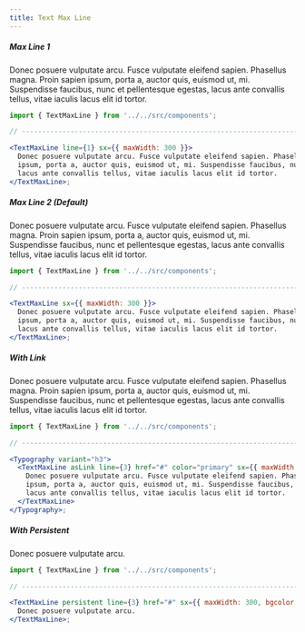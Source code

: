```yaml
---
title: Text Max Line
---
```


##### Max Line 1

<Block>
  <TextMaxLine line={1} sx={{ maxWidth: 300 }}>
    Donec posuere vulputate arcu. Fusce vulputate eleifend sapien. Phasellus magna. Proin sapien
    ipsum, porta a, auctor quis, euismod ut, mi. Suspendisse faucibus, nunc et pellentesque egestas,
    lacus ante convallis tellus, vitae iaculis lacus elit id tortor.
  </TextMaxLine>
</Block>

```jsx
import { TextMaxLine } from '../../src/components';

// ----------------------------------------------------------------------

<TextMaxLine line={1} sx={{ maxWidth: 300 }}>
  Donec posuere vulputate arcu. Fusce vulputate eleifend sapien. Phasellus magna. Proin sapien
  ipsum, porta a, auctor quis, euismod ut, mi. Suspendisse faucibus, nunc et pellentesque egestas,
  lacus ante convallis tellus, vitae iaculis lacus elit id tortor.
</TextMaxLine>;
```

##### Max Line 2 (Default)

<Block>
  <TextMaxLine sx={{ maxWidth: 300 }}>
    Donec posuere vulputate arcu. Fusce vulputate eleifend sapien. Phasellus magna. Proin sapien
    ipsum, porta a, auctor quis, euismod ut, mi. Suspendisse faucibus, nunc et pellentesque egestas,
    lacus ante convallis tellus, vitae iaculis lacus elit id tortor.
  </TextMaxLine>
</Block>

```jsx
import { TextMaxLine } from '../../src/components';

// ----------------------------------------------------------------------

<TextMaxLine sx={{ maxWidth: 300 }}>
  Donec posuere vulputate arcu. Fusce vulputate eleifend sapien. Phasellus magna. Proin sapien
  ipsum, porta a, auctor quis, euismod ut, mi. Suspendisse faucibus, nunc et pellentesque egestas,
  lacus ante convallis tellus, vitae iaculis lacus elit id tortor.
</TextMaxLine>;
```

##### With Link

<Block>
  <TextMaxLine asLink line={3} href="#" color="primary" sx={{ maxWidth: 300 }}>
    Donec posuere vulputate arcu. Fusce vulputate eleifend sapien. Phasellus magna. Proin sapien
    ipsum, porta a, auctor quis, euismod ut, mi. Suspendisse faucibus, nunc et pellentesque egestas,
    lacus ante convallis tellus, vitae iaculis lacus elit id tortor.
  </TextMaxLine>
</Block>

```jsx
import { TextMaxLine } from '../../src/components';

// ----------------------------------------------------------------------

<Typography variant="h3">
  <TextMaxLine asLink line={3} href="#" color="primary" sx={{ maxWidth: 300 }}>
    Donec posuere vulputate arcu. Fusce vulputate eleifend sapien. Phasellus magna. Proin sapien
    ipsum, porta a, auctor quis, euismod ut, mi. Suspendisse faucibus, nunc et pellentesque egestas,
    lacus ante convallis tellus, vitae iaculis lacus elit id tortor.
  </TextMaxLine>
</Typography>;
```

##### With Persistent

<Block>
  <TextMaxLine persistent line={3} href="#" sx={{ maxWidth: 300, bgcolor: 'common.white' }}>
    Donec posuere vulputate arcu.
  </TextMaxLine>
</Block>

```jsx
import { TextMaxLine } from '../../src/components';

// ----------------------------------------------------------------------

<TextMaxLine persistent line={3} href="#" sx={{ maxWidth: 300, bgcolor: 'common.white' }}>
  Donec posuere vulputate arcu.
</TextMaxLine>;
```
